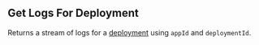 ## Get Logs For Deployment

Returns a stream of logs for a [deployment](https://hathora.dev/docs/concepts/hathora-entities#deployment) using `appId` and `deploymentId`.